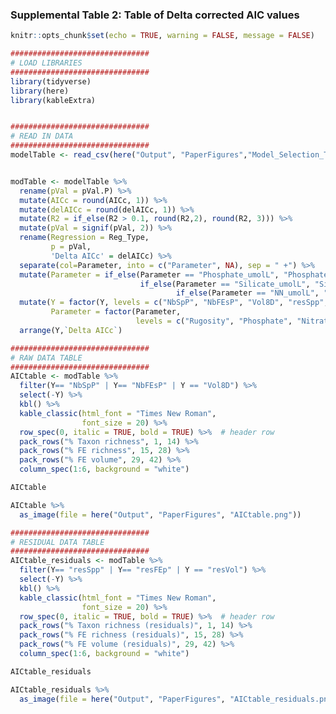 ### Supplemental Table 2: Table of Delta corrected AIC values

```r
knitr::opts_chunk$set(echo = TRUE, warning = FALSE, message = FALSE)
```

```r
###############################
# LOAD LIBRARIES
###############################
library(tidyverse)
library(here)
library(kableExtra)


###############################
# READ IN DATA
###############################
modelTable <- read_csv(here("Output", "PaperFigures","Model_Selection_Table.csv"))


modTable <- modelTable %>%  
  rename(pVal = pVal.P) %>% 
  mutate(AICc = round(AICc, 1)) %>% 
  mutate(delAICc = round(delAICc, 1)) %>% 
  mutate(R2 = if_else(R2 > 0.1, round(R2,2), round(R2, 3))) %>% 
  mutate(pVal = signif(pVal, 2)) %>% 
  rename(Regression = Reg_Type,
         p = pVal,
         'Delta AICc' = delAICc) %>% 
  separate(col=Parameter, into = c("Parameter", NA), sep = " +") %>% 
  mutate(Parameter = if_else(Parameter == "Phosphate_umolL", "Phosphate", 
                             if_else(Parameter == "Silicate_umolL", "Silicate",
                                     if_else(Parameter == "NN_umolL", "Nitrate+Nitrite", Parameter)))) %>% 
  mutate(Y = factor(Y, levels = c("NbSpP", "NbFEsP", "Vol8D", "resSpp", "resFEp", "resVol")),
         Parameter = factor(Parameter,
                            levels = c("Rugosity", "Phosphate", "Nitrate+Nitrite", "pH", "Salinity", "Silicate", "Temperature"))) %>% 
  arrange(Y,`Delta AICc`) 
```
```r
###############################
# RAW DATA TABLE
###############################
AICtable <- modTable %>%
  filter(Y== "NbSpP" | Y== "NbFEsP" | Y == "Vol8D") %>%
  select(-Y) %>% 
  kbl() %>% 
  kable_classic(html_font = "Times New Roman",
                font_size = 20) %>% 
  row_spec(0, italic = TRUE, bold = TRUE) %>%  # header row
  pack_rows("% Taxon richness", 1, 14) %>%
  pack_rows("% FE richness", 15, 28) %>%
  pack_rows("% FE volume", 29, 42) %>%
  column_spec(1:6, background = "white")

AICtable
```
```r
AICtable %>% 
  as_image(file = here("Output", "PaperFigures", "AICtable.png"))
```
```r
###############################
# RESIDUAL DATA TABLE
###############################
AICtable_residuals <- modTable %>%
  filter(Y== "resSpp" | Y== "resFEp" | Y == "resVol") %>%
  select(-Y) %>% 
  kbl() %>% 
  kable_classic(html_font = "Times New Roman",
                font_size = 20) %>% 
  row_spec(0, italic = TRUE, bold = TRUE) %>%  # header row
  pack_rows("% Taxon richness (residuals)", 1, 14) %>%
  pack_rows("% FE richness (residuals)", 15, 28) %>%
  pack_rows("% FE volume (residuals)", 29, 42) %>%
  column_spec(1:6, background = "white")

AICtable_residuals
```
```r
AICtable_residuals %>% 
  as_image(file = here("Output", "PaperFigures", "AICtable_residuals.png"))
```
